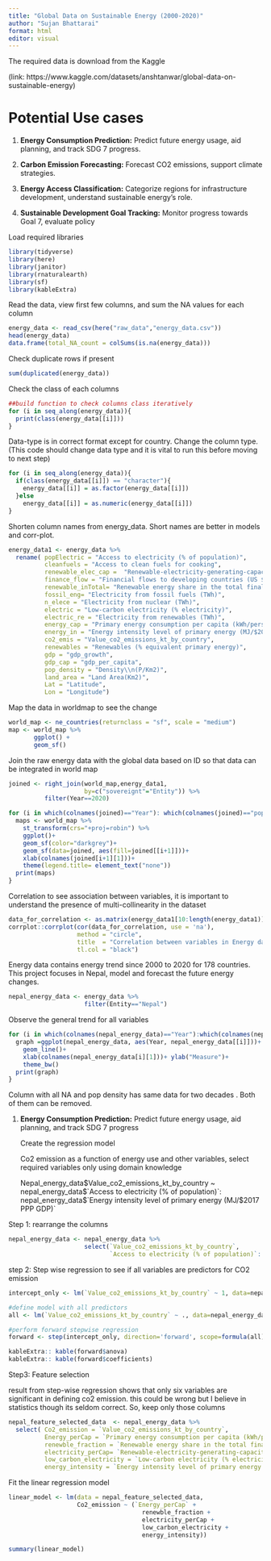 ```yaml
---
title: "Global Data on Sustainable Energy (2000-2020)"
author: "Sujan Bhattarai"
format: html
editor: visual
---
```


The required data is download from the Kaggle

(link: https://www.kaggle.com/datasets/anshtanwar/global-data-on-sustainable-energy)

# **Potential Use cases**

1.  **Energy Consumption Prediction:** Predict future energy usage, aid planning, and track SDG 7 progress.

2.  **Carbon Emission Forecasting:** Forecast CO2 emissions, support climate strategies.

3.  **Energy Access Classification:** Categorize regions for infrastructure development, understand sustainable energy's role.

4.  **Sustainable Development Goal Tracking:** Monitor progress towards Goal 7, evaluate policy

Load required libraries

```r
library(tidyverse)
library(here)
library(janitor)
library(rnaturalearth)
library(sf)
library(kableExtra)
```

Read the data, view first few columns, and sum the NA values for each column

```r
energy_data <- read_csv(here("raw_data","energy_data.csv"))
head(energy_data)
data.frame(total_NA_count = colSums(is.na(energy_data)))
```

Check duplicate rows if present

```r
sum(duplicated(energy_data)) 
```

Check the class of each columns

```r
##build function to check columns class iteratively
for (i in seq_along(energy_data)){
  print(class(energy_data[[i]]))
}
```

Data-type is in correct format except for country. Change the column type. (This code should change data type and it is vital to run this before moving to next step)

```r
for (i in seq_along(energy_data)){
  if(class(energy_data[[i]]) == "character"){
    energy_data[[i]] = as.factor(energy_data[[i]])
  }else
    energy_data[[i]] = as.numeric(energy_data[[i]])
}
```

Shorten column names from energy_data. Short names are better in models and corr-plot.

```r
energy_data1 <- energy_data %>%
  rename( popElectric = "Access to electricity (% of population)",
          cleanfuels = "Access to clean fuels for cooking",
          renewable_elec_cap =  "Renewable-electricity-generating-capacity-per-capita",
          finance_flow = "Financial flows to developing countries (US $)",
          renewable_inTotal= "Renewable energy share in the total final energy consumption (%)",
          fossil_eng= "Electricity from fossil fuels (TWh)",
          n_elece = "Electricity from nuclear (TWh)",
          electric = "Low-carbon electricity (% electricity)",
          electric_re = "Electricity from renewables (TWh)",
          energy_cap = "Primary energy consumption per capita (kWh/person)",
          energy_in = "Energy intensity level of primary energy (MJ/$2017 PPP GDP)",
          co2_emis = "Value_co2_emissions_kt_by_country",
          renewables = "Renewables (% equivalent primary energy)",
          gdp = "gdp_growth",
          gdp_cap = "gdp_per_capita",
          pop_density = "Density\\n(P/Km2)",
          land_area = "Land Area(Km2)",
          Lat = "Latitude",
          Lon = "Longitude")
```

Map the data in worldmap to see the change

```r
world_map <- ne_countries(returnclass = "sf", scale = "medium")
map <- world_map %>% 
       ggplot() +
       geom_sf()
```

Join the raw energy data with the global data based on ID so that data can be integrated in world map

```r
joined <- right_join(world_map,energy_data1,
                     by=c("sovereignt"="Entity")) %>% 
          filter(Year==2020)

for (i in which(colnames(joined)=="Year"): which(colnames(joined)=="pop_density")){
  maps <- world_map %>% 
    st_transform(crs="+proj=robin") %>% 
    ggplot()+
    geom_sf(color="darkgrey")+
    geom_sf(data=joined, aes(fill=joined[[i+1]]))+
    xlab(colnames(joined[i+1][1]))+
    theme(legend.title= element_text("none"))
  print(maps)
}

```

Correlation to see association between variables, it is important to understand the presence of multi-collinearity in the dataset

```r
data_for_correlation <- as.matrix(energy_data1[10:length(energy_data1)])
corrplot::corrplot(cor(data_for_correlation, use = 'na'),
                   method = "circle",
                   title  = "Correlation between variables in Energy data",
                   tl.col = "black")
```

Energy data contains energy trend since 2000 to 2020 for 178 countries. This project focuses in Nepal, model and forecast the future energy changes.

```r
nepal_energy_data <- energy_data %>% 
                     filter(Entity=="Nepal")
```

Observe the general trend for all variables

```r
for (i in which(colnames(nepal_energy_data)=="Year"):which(colnames(nepal_energy_data)== "Density\\n(P/Km2)")){
  graph =ggplot(nepal_energy_data, aes(Year, nepal_energy_data[[i]]))+
    geom_line()+
    xlab(colnames(nepal_energy_data[i][1]))+ ylab("Measure")+
    theme_bw()
  print(graph)
}

```

Column with all NA and pop density has same data for two decades . Both of them can be removed.

1.  **Energy Consumption Prediction:** Predict future energy usage, aid planning, and track SDG 7 progress

    Create the regression model

    Co2 emission as a function of energy use and other variables, select required variables only using domain knowledge

    Nepal_energy_data\$Value_co2_emissions_kt_by_country \~ nepal_energy_data\$\`Access to electricity (% of population)\`: nepal_energy_data\$\`Energy intensity level of primary energy (MJ/\$2017 PPP GDP)\`

Step 1: rearrange the columns

```r
nepal_energy_data <- nepal_energy_data %>% 
                     select(`Value_co2_emissions_kt_by_country`, 
                            `Access to electricity (% of population)`: `Energy intensity level of primary energy (MJ/$2017 PPP GDP)`)
```

step 2: Step wise regression to see if all variables are predictors for CO2 emission

```r
intercept_only <- lm(`Value_co2_emissions_kt_by_country` ~ 1, data=nepal_energy_data)

#define model with all predictors
all <- lm(`Value_co2_emissions_kt_by_country` ~ ., data=nepal_energy_data)

#perform forward stepwise regression
forward <- step(intercept_only, direction='forward', scope=formula(all), trace=0)

kableExtra:: kable(forward$anova)
kableExtra:: kable(forward$coefficients)

```

Step3: Feature selection

result from step-wise regression shows that only six variables are significant in defining co2 emission. this could be wrong but I believe in statistics though its seldom correct. So, keep only those columns

```r
nepal_feature_selected_data  <- nepal_energy_data %>% 
  select( Co2_emission = `Value_co2_emissions_kt_by_country`, 
          Energy_perCap = `Primary energy consumption per capita (kWh/person)`,
          renewble_fraction = `Renewable energy share in the total final energy consumption (%)`, 
          electricity_perCap= `Renewable-electricity-generating-capacity-per-capita`,
          low_carbon_electricity = `Low-carbon electricity (% electricity)`,
          energy_intensity = `Energy intensity level of primary energy (MJ/$2017 PPP GDP)`)

```

Fit the linear regression model

```r
linear_model <- lm(data = nepal_feature_selected_data,
                   Co2_emission ~ (`Energy_perCap` +
                                     renewble_fraction + 
                                     electricity_perCap +
                                     low_carbon_electricity + 
                                     energy_intensity))

summary(linear_model)
```
